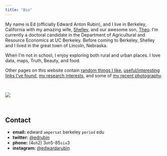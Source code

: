 ```yaml
---
title: "Bio"
---
```


My name is Ed (officially Edward Anton Rubin), and I live in Berkeley, California with my amazing wife, [Shelley](http://www.yourwritinghelper.com), and our awesome son, [Theo](http://teamrubin.us). I'm currently a doctoral candidate in the Department of Agricultural and Resource Economics at UC Berkeley. Before coming to Berkeley, Shelley and I lived in the great town of Lincoln, Nebraska.

When I'm not in school, I enjoy exploring both rural and urban places. I love data, maps, Truth, Beauty, and food.

Other pages on this website contain [random things I like](likes.html), [useful/interesting links I've found](links.html), [my research interests](researchinterests), and some of [my recent photography](https://instagram.com/edwardarubin/).

<br>

![](theoAndEd.JPG)

<br>

## Contact

- __email:__ edward `ampersat` berkeley `period` edu
- __twitter:__ [\@edrubin](https://twitter.com/edrubin)
- __phone:__ (4`oh`2) 3`oh`5-85`six`3
- __instagram:__ [\@edwardarubin](https://instagram.com/edwardarubin/)
